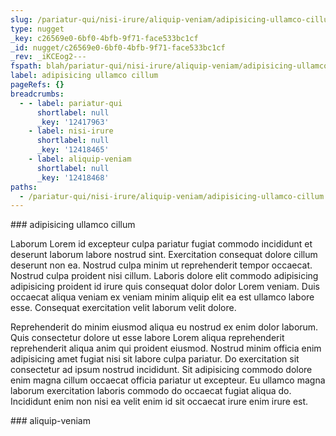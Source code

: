 ```yaml
---
slug: /pariatur-qui/nisi-irure/aliquip-veniam/adipisicing-ullamco-cillum
type: nugget
_key: c26569e0-6bf0-4bfb-9f71-face533bc1cf
_id: nugget/c26569e0-6bf0-4bfb-9f71-face533bc1cf
_rev: _iKCEog2---
fspath: blah/pariatur-qui/nisi-irure/aliquip-veniam/adipisicing-ullamco-cillum.md
label: adipisicing ullamco cillum
pageRefs: {}
breadcrumbs:
  - - label: pariatur-qui
      shortlabel: null
      _key: '12417963'
    - label: nisi-irure
      shortlabel: null
      _key: '12418465'
    - label: aliquip-veniam
      shortlabel: null
      _key: '12418468'
paths:
  - /pariatur-qui/nisi-irure/aliquip-veniam/adipisicing-ullamco-cillum
---
```


<NuggetArea>
<Nugget slug="/pariatur-qui/nisi-irure/aliquip-veniam/adipisicing-ullamco-cillum" type="nugget" _key="c26569e0-6bf0-4bfb-9f71-face533bc1cf" _id="nugget/c26569e0-6bf0-4bfb-9f71-face533bc1cf" _rev="_iKCEog2---" fspath="blah/pariatur-qui/nisi-irure/aliquip-veniam/adipisicing-ullamco-cillum.md" label="adipisicing ullamco cillum" paths="/pariatur-qui/nisi-irure/aliquip-veniam/adipisicing-ullamco-cillum">
<NuggetBody>
### adipisicing ullamco cillum

Laborum Lorem id excepteur culpa pariatur fugiat commodo incididunt et deserunt laborum labore nostrud sint. Exercitation consequat dolore cillum deserunt non ea. Nostrud culpa minim ut reprehenderit tempor occaecat. Nostrud culpa proident nisi cillum. Laboris dolore elit commodo adipisicing adipisicing proident id irure quis consequat dolor dolor Lorem veniam. Duis occaecat aliqua veniam ex veniam minim aliquip elit ea est ullamco labore esse. Consequat exercitation velit laborum velit dolore.

Reprehenderit do minim eiusmod aliqua eu nostrud ex enim dolor laborum. Quis consectetur dolore ut esse labore Lorem aliqua reprehenderit reprehenderit aliqua anim qui proident eiusmod. Nostrud minim officia enim adipisicing amet fugiat nisi sit labore culpa pariatur. Do exercitation sit consectetur ad ipsum nostrud incididunt. Sit adipisicing commodo dolore enim magna cillum occaecat officia pariatur ut excepteur. Eu ullamco magna laborum exercitation laboris commodo do occaecat fugiat aliqua do. Incididunt enim non nisi ea velit enim id sit occaecat irure enim irure est.

</NuggetBody>
<Breadcrumbs>
<Crumbs>
<Crumb _key="12417963" label="pariatur-qui" /><Crumb _key="12418465" label="nisi-irure" /><Crumb _key="12418468" label="aliquip-veniam" />
</Crumbs>
</Breadcrumbs>
</Nugget>

<NuggetsInbound>
</NuggetsInbound>
<NuggetsOutbound>
</NuggetsOutbound>
</NuggetArea>
<PassagesInbound>
<Passage direction="inbound" type="passage" _key="12418468" _id="passage/12418468" _rev="_iKCEogy--_" label="aliquip-veniam" passage="aliquip-veniam" fspath="blah/pariatur-qui/nisi-irure/aliquip-veniam" paths="/pariatur-qui/nisi-irure/aliquip-veniam" slug="/pariatur-qui/nisi-irure/aliquip-veniam">
<NuggetBody>
### aliquip-veniam

</NuggetBody>
<Breadcrumbs>
<Crumbs>
<Crumb _key="12417963" label="pariatur-qui" /><Crumb _key="12418465" label="nisi-irure" />
</Crumbs>
</Breadcrumbs>
</Passage>

</PassagesInbound>
<PassagesOutbound>
</PassagesOutbound>